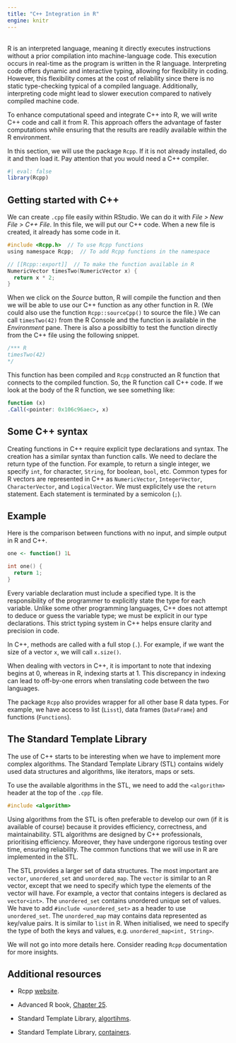 ```yaml
---
title: "C++ Integration in R"
engine: knitr
---
```


<br>
R is an interpreted language, meaning it directly executes instructions without a prior compilation into machine-language code. This execution occurs in real-time as the program is written in the R language. Interpreting code offers dynamic and interactive typing, allowing for flexibility in coding. However, this flexibility comes at the cost of reliability since there is no static type-checking typical of a compiled language. Additionally, interpreting code might lead to slower execution compared to natively compiled machine code.

To enhance computational speed and integrate C++ into R, we will write C++ code and call it from R. This approach offers the advantage of faster computations while ensuring that the results are readily available within the R environment.

In this section, we will use the package `Rcpp`. If it is not already installed, do it and then load it. Pay attention that you would need a C++ compiler.

```r
#| eval: false
library(Rcpp)
```

## Getting started with C++

We can create `.cpp` file easily within RStudio. We can do it with *File > New File > C++ File*. In this file, we will put our C++ code. When a new file is created, it already has some code in it.

```c
#include <Rcpp.h>  // To use Rcpp functions
using namespace Rcpp;  // To add Rcpp functions in the namespace

// [[Rcpp::export]]  // To make the function available in R
NumericVector timesTwo(NumericVector x) {
  return x * 2;
}
```

When we click on the *Source* button, R will compile the function and then we will be able to use our C++ function as any other function in R. (We could also use the function `Rcpp::sourceCpp()` to source the file.) We can call `timesTwo(42)` from the R Console and the function is available in the *Environment* pane. There is also a possibiltiy to test the function directly from the C++ file using the following snippet.

```c
/*** R
timesTwo(42)
*/
```

This function has been compiled and `Rcpp` constructed an R function that connects to the compiled function. So, the R function call C++ code. If we look at the body of the R function, we see something like:
```r
function (x) 
.Call(<pointer: 0x106c96aec>, x)
```

## Some C++ syntax

Creating functions in C++ require explicit type declarations and syntax. The creation has a similar syntax than function calls. We need to declare the return type of the function. For example, to return a single integer, we specify `int`, for character, `String`, for boolean, `bool`, etc. Common types for R vectors are represented in C++ as `NumericVector`, `IntegerVector`, `CharacterVector`, and `LogicalVector`.
We must explicitely use the `return` statement. Each statement is terminated by a semicolon (`;`).

::: {.callout-note appearance="simple"}

## Example

Here is the comparison between functions with no input, and simple output in R and C++.

```r
one <- function() 1L
```

```c
int one() {
  return 1;
}
```

:::

Every variable declaration must include a specified type. It is the responsibility of the programmer to explicitly state the type for each variable. Unlike some other programming languages, C++ does not attempt to deduce or guess the variable type; we must be explicit in our type declarations. This strict typing system in C++ helps ensure clarity and precision in code.

In C++, methods are called with a full stop (`.`). For example, if we want the size of a vector `x`, we will call `x.size()`.

::: {.callout-note appearance="simple"}

When dealing with vectors in C++, it is important to note that indexing begins at 0, whereas in R, indexing starts at 1. This discrepancy in indexing can lead to off-by-one errors when translating code between the two languages.

:::

The package `Rcpp` also provides wrapper for all other base R data types. For example, we have access to list (`Lisst`), data frames (`DataFrame`) and functions (`Functions`).

## The Standard Template Library

The use of C++ starts to be interesting when we have to implement more complex algorithms. The Standard Template Library (STL) contains widely used data structures and algorithms, like iterators, maps or sets.

To use the available algorithms in the STL, we need to add the `<algorithm>` header at the top of the `.cpp` file.
```c
#include <algorithm>
```
Using algorithms from the STL is often preferable to develop our own (if it is available of course) because it provides efficiency, correctness, and maintainability. STL algorithms are designed by C++ professionals, prioritising efficiency. Moreover, they have undergone rigorous testing over time, ensuring reliability. The common functions that we will use in R are implemented in the STL.

The STL provides a larger set of data structures. The most important are `vector`, `unordered_set` and `unordered_map`. The `vector` is similar to an R vector, except that we need to specify which type the elements of the vector will have. For example, a vector that contains integers is declared as `vector<int>`. The `unordered_set` contains unordered unique set of values. We have to add `#include <unordered_set>` as a header to use `unordered_set`. The `unordered_map` may contains data represented as key/value pairs. It is similar to `list` in R. When initialised, we need to specify the type of both the keys and values, e.g. `unordered_map<int, String>`.

We will not go into more details here. Consider reading `Rcpp` documentation for more insights.

## Additional resources

* Rcpp [website](https://www.rcpp.org).

* Advanced R book, [Chapter 25](https://adv-r.hadley.nz/rcpp.html).

* Standard Template Library, [algortihms](https://en.cppreference.com/w/cpp/algorithm).

* Standard Template Library, [containers](https://en.cppreference.com/w/cpp/container).